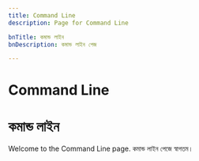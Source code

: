 ```yaml
---
title: Command Line
description: Page for Command Line

bnTitle: কমান্ড লাইন
bnDescription: কমান্ড লাইন পেজ

---
```


# <I18nEnglish>Command Line</I18nEnglish>
# <I18nBangla>কমান্ড লাইন</I18nBangla>


<I18nEnglish>
Welcome to the Command Line page.
</I18nEnglish>

<I18nBangla>
কমান্ড লাইন পেজে স্বাগতম।
</I18nBangla>


